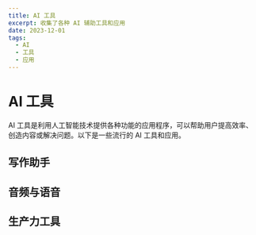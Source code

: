```yaml
---
title: AI 工具
excerpt: 收集了各种 AI 辅助工具和应用
date: 2023-12-01
tags:
  - AI
  - 工具
  - 应用
---
```


# AI 工具

AI 工具是利用人工智能技术提供各种功能的应用程序，可以帮助用户提高效率、创造内容或解决问题。以下是一些流行的 AI 工具和应用。

## 写作助手

<ResourceGrid>
  <ResourceCard 
    title="Notion AI" 
    description="Notion 集成的 AI 写作助手" 
    url="https://www.notion.so/product/ai" 
    icon="📝" 
    tags={["写作", "笔记", "集成"]}
    featured
  />
  <ResourceCard 
    title="Grammarly" 
    description="AI 驱动的写作助手和语法检查工具" 
    url="https://www.grammarly.com" 
    icon="✓" 
    tags={["语法", "写作", "校对"]}
    featured
  />
  <ResourceCard 
    title="Jasper" 
    description="AI 内容创作平台" 
    url="https://www.jasper.ai" 
    icon="✍️" 
    tags={["内容创作", "营销", "SEO"]}
  />
</ResourceGrid>

## 音频与语音

<ResourceGrid>
  <ResourceCard 
    title="ElevenLabs" 
    description="AI 语音生成和克隆" 
    url="https://elevenlabs.io" 
    icon="🔊" 
    tags={["语音", "文本转语音", "配音"]}
  />
  <ResourceCard 
    title="Descript" 
    description="AI 驱动的音频和视频编辑工具" 
    url="https://www.descript.com" 
    icon="🎙️" 
    tags={["编辑", "转录", "音频"]}
  />
  <ResourceCard 
    title="Murf" 
    description="AI 语音生成器" 
    url="https://murf.ai" 
    icon="🎤" 
    tags={["语音", "配音", "演讲"]}
  />
</ResourceGrid>

## 生产力工具

<ResourceGrid>
  <ResourceCard 
    title="Mem" 
    description="AI 驱动的工作空间" 
    url="https://mem.ai" 
    icon="🧠" 
    tags={["笔记", "知识管理", "生产力"]}
  />
  <ResourceCard 
    title="Otter.ai" 
    description="AI 会议记录和转录工具" 
    url="https://otter.ai" 
    icon="🦦" 
    tags={["会议", "转录", "笔记"]}
  />
  <ResourceCard 
    title="Taskade" 
    description="AI 驱动的项目管理和协作工具" 
    url="https://www.taskade.com" 
    icon="✅" 
    tags={["项目管理", "协作", "任务"]}
  />
</ResourceGrid>
